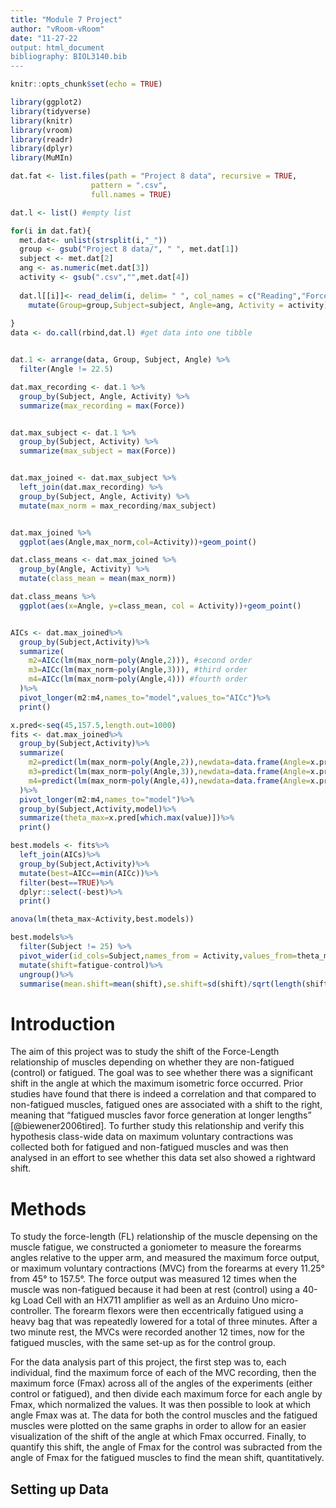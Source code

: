 ```yaml
---
title: "Module 7 Project"
author: "vRoom-vRoom"
date: "11-27-22
output: html_document
bibliography: BIOL3140.bib
---
```

````r
knitr::opts_chunk$set(echo = TRUE)

library(ggplot2)
library(tidyverse)
library(knitr)
library(vroom)
library(readr)
library(dplyr)
library(MuMIn)

dat.fat <- list.files(path = "Project 8 data", recursive = TRUE,
                  pattern = ".csv", 
                  full.names = TRUE)

dat.l <- list() #empty list

for(i in dat.fat){
  met.dat<- unlist(strsplit(i,"_"))
  group <- gsub("Project 8 data/", " ", met.dat[1])
  subject <- met.dat[2]
  ang <- as.numeric(met.dat[3])
  activity <- gsub(".csv","",met.dat[4])
  
  dat.l[[i]]<- read_delim(i, delim= " ", col_names = c("Reading","Force","Unit"))%>%
    mutate(Group=group,Subject=subject, Angle=ang, Activity = activity)
  
}
data <- do.call(rbind,dat.l) #get data into one tibble


dat.1 <- arrange(data, Group, Subject, Angle) %>% 
  filter(Angle != 22.5)

dat.max_recording <- dat.1 %>% 
  group_by(Subject, Angle, Activity) %>% 
  summarize(max_recording = max(Force))


dat.max_subject <- dat.1 %>% 
  group_by(Subject, Activity) %>% 
  summarize(max_subject = max(Force))


dat.max_joined <- dat.max_subject %>% 
  left_join(dat.max_recording) %>% 
  group_by(Subject, Angle, Activity) %>% 
  mutate(max_norm = max_recording/max_subject)


dat.max_joined %>% 
  ggplot(aes(Angle,max_norm,col=Activity))+geom_point()

dat.class_means <- dat.max_joined %>% 
  group_by(Angle, Activity) %>% 
  mutate(class_mean = mean(max_norm))

dat.class_means %>% 
  ggplot(aes(x=Angle, y=class_mean, col = Activity))+geom_point() 


AICs <- dat.max_joined%>%
  group_by(Subject,Activity)%>%
  summarize(
    m2=AICc(lm(max_norm~poly(Angle,2))), #second order
    m3=AICc(lm(max_norm~poly(Angle,3))), #third order
    m4=AICc(lm(max_norm~poly(Angle,4))) #fourth order
  )%>%
  pivot_longer(m2:m4,names_to="model",values_to="AICc")%>%
  print()

x.pred<-seq(45,157.5,length.out=1000)
fits <- dat.max_joined%>%
  group_by(Subject,Activity)%>%
  summarize(
    m2=predict(lm(max_norm~poly(Angle,2)),newdata=data.frame(Angle=x.pred)), #second order
    m3=predict(lm(max_norm~poly(Angle,3)),newdata=data.frame(Angle=x.pred)), #third order
    m4=predict(lm(max_norm~poly(Angle,4)),newdata=data.frame(Angle=x.pred)) #fourth order
  )%>%
  pivot_longer(m2:m4,names_to="model")%>%
  group_by(Subject,Activity,model)%>%
  summarize(theta_max=x.pred[which.max(value)])%>%
  print()

best.models <- fits%>%
  left_join(AICs)%>%
  group_by(Subject,Activity)%>%
  mutate(best=AICc==min(AICc))%>%
  filter(best==TRUE)%>%
  dplyr::select(-best)%>%
  print()

anova(lm(theta_max~Activity,best.models))

best.models%>%
  filter(Subject != 25) %>% 
  pivot_wider(id_cols=Subject,names_from = Activity,values_from=theta_max)%>%
  mutate(shift=fatigue-control)%>%
  ungroup()%>%
  summarise(mean.shift=mean(shift),se.shift=sd(shift)/sqrt(length(shift)))
`````
# Introduction

The aim of this project was to study the shift of the Force-Length relationship of muscles depending on whether they are non-fatigued (control) or fatigued. The goal was to see whether there was a significant shift in the angle at which the maximum isometric force occurred. Prior studies have found that there is indeed a correlation and that compared to non-fatigued muscles, fatigued ones are associated with a shift to the right, meaning that "fatigued muscles favor force generation at longer lengths" [@biewener2006tired]. To further study this relationship and verify this hypothesis class-wide data on maximum voluntary contractions was collected both for fatigued and non-fatigued muscles and was then analysed in an effort to see whether this data set also showed a rightward shift.

# Methods

To study the force-length (FL) relationship of the muscle depensing on the muscle fatigue, we constructed a goniometer to measure the forearms angles relative to the upper arm, and measured the maximum force output, or maximum voluntary contractions (MVC) from the forearms at every 11.25° from 45° to 157.5°. The force output was measured 12 times when the muscle was non-fatigued because it had been at rest (control) using a 40-kg Load Cell with an HX711 amplifier as well as an Arduino Uno micro-controller. The forearm flexors were then eccentrically fatigued using a heavy bag that was repeatedly lowered for a total of three minutes. After a two minute rest, the MVCs were recorded another 12 times, now for the fatigued muscles, with the same set-up as for the control group. 

For the data analysis part of this project, the first step was to, each individual, find the maximum force of each of the MVC recording, then the maximum force (Fmax) across all of the angles of the experiments (either control or fatigued), and then divide each maximum force for each angle by Fmax, which normalized the values.
It was then possible to look at which angle Fmax was at. The data for both the control muscles and the fatigued muscles were plotted on the same graphs in order to allow for an easier visualization of the shift of the angle at which Fmax occurred. Finally, to quantify this shift, the angle of Fmax for the control was subracted from the angle of Fmax for the fatigued muscles to find the mean shift, quantitatively.

## Setting up Data